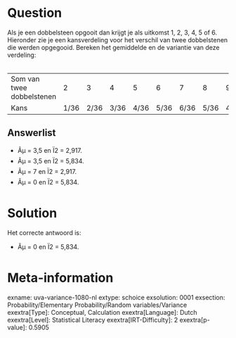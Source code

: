 Question
========

Als je een dobbelsteen opgooit dan krijgt je als uitkomst 1, 2, 3, 4, 5
of 6. Hieronder zie je een kansverdeling voor het verschil van twee
dobbelstenen die werden opgegooid. Bereken het gemiddelde en de
variantie van deze verdeling:\
\

  --------------------------- ------ ------ ------ ------ ------ ------ ------ ------ ------ ------ ------
  Som van twee dobbelstenen   2      3      4      5      6      7      8      9      10     11     12
  Kans                        1/36   2/36   3/36   4/36   5/36   6/36   5/36   4/36   3/36   2/36   1/36
  --------------------------- ------ ------ ------ ------ ------ ------ ------ ------ ------ ------ ------


Answerlist
----------

* Âµ = 3,5 en Ï2 = 2,917.
* Âµ = 3,5 en Ï2 = 5,834.
* Âµ = 7 en Ï2 = 2,917.
* Âµ = 0 en Ï2 = 5,834.

Solution
========

Het correcte antwoord is: 

* Âµ = 0 en Ï2 = 5,834.

Meta-information
================
exname: uva-variance-1080-nl
extype: schoice
exsolution: 0001
exsection: Probability/Elementary Probability/Random variables/Variance
exextra[Type]: Conceptual, Calculation
exextra[Language]: Dutch
exextra[Level]: Statistical Literacy
exextra[IRT-Difficulty]: 2
exextra[p-value]: 0.5905
